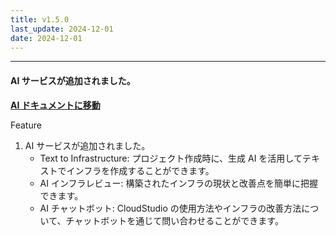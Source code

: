 ```yaml
---
title: v1.5.0
last_update: 2024-12-01
date: 2024-12-01
---
```



<hr />

#### AI サービスが追加されました。

[**AI ドキュメントに移動**](https://docs.cstudio.app/ja/docs/resource/aws/Vpc)

<div className={styles.releaseWrap} >
<div className={styles.tag} data-type="feature">
    Feature
</div>

1. AI サービスが追加されました。
    - Text to Infrastructure: プロジェクト作成時に、生成 AI を活用してテキストでインフラを作成することができます。
    - AI インフラレビュー: 構築されたインフラの現状と改善点を簡単に把握できます。
    - AI チャットボット: CloudStudio の使用方法やインフラの改善方法について、チャットボットを通じて問い合わせることができます。

</div>
